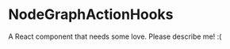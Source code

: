 
<Meta title="@flapjs/modules/node/graph/NodeGraphActionHooks"
    component={NodeGraphActionHooks}/>

# NodeGraphActionHooks

A React component that needs some love. Please describe me! :(

<Props of={NodeGraphActionHooks}/>

